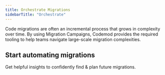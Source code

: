 ```yaml
---
title: Orchestrate Migrations
sidebarTitle: "Orchestrate"
---
```


Code migrations are often an incremental process that grows in complexity over time. By using Migration Campaigns, Codemod provides the required tooling to help teams navigate large-scale migration complexities.

## Start automating migrations
<Card
        title="Migration Campgaigns"
        icon="route"
        href="/insights"
    >
        Get helpful insights to confidently find & plan future migrations.
    </Card>
